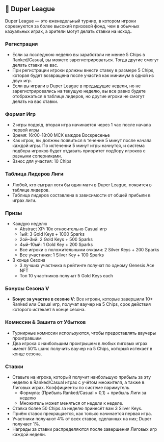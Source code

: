 ## 🗿 Duper League

Duper League — это еженедельный турнир, в котором игроки соревнуются за более высокий призовой фонд, чем в обычных казуальных играх, а зрители могут делать ставки на исход..

### Регистрация

- Если за последнюю неделю вы заработали не менее 5 Chips в Ranked/Casual, вы можете зарегистрироваться. Тогда другие смогут делать ставки на вас.
- При регистрации игроки должны внести ставку в размере 5 Chips, которая будет возвращена после участия как минимум в одной из двух игр.
- Если вы играли в Duper League в предыдущие недели, но не зарегистрировались на текущую неделю, вы все равно будете отображаться в таблице лидеров, но другие игроки не смогут делать на вас ставки.

### Формат Игр

- 2 игры подряд, вторая игра начинается через 1 час после начала первой игры
- Время: 16:00-18:00 МСК каждое Воскресенье
- Как игрок, вы должны появиться в течение 5 минут после начала каждой игры. По истечении 5 минут игры начнутся, и система подбора игроков будет отдавать приоритет подбору игроков с разными соперниками.
- Взнос для участия: 10 Chips

### Таблица Лидеров Лиги

- Любой, кто сыграл хотя бы один матч в Duper League, появится в таблице лидеров.
- Таблица лидеров составлена в зависимости от общей прибыли в играх лиги.

### Призы

- Каждую неделю
  - Abstract XP: 10x относительно Casual игр
  - 1ый: 3 Gold Keys + 1000 Sparks
  - 2ой–3ий: 2 Gold Keys + 500 Sparks
  - 4ый–10ый: 1 Gold Key + 200 Sparks
  - Все игроки с положительными очками: 2 Silver Keys + 200 Sparks
  - Все участники: 1 Silver Key + 100 Sparks
- В конце Сезона
  - 3 лучших участника в рейтинге получат по одному Genesis Ace NFT
  - Топ 10 участников получат 5 Gold Keys each

### Бонусы Сезона V

- **Бонус за участие в сезоне V**: Все игроки, которые завершили 10+ Ranked или Casual игр, получат ваучер на 5 Chips, срок действия которого истекает в конце сезона.

### Комиссии & Зашита от Убытков

- Турнирные комиссии используются, чтобы предоставлять ваучеры проигравшим
- Два игрока с наибольшим проигрышем в любых лиговых играх имеют 50% шанс получить ваучер на 5 Chips, который истекает в конце сезона.

### Ставки

- Ставьте на игрока, который получит наибольшую прибыль за эту неделю в Ranked/Casual играх с учётом множителя, а также в Лиговых играх. Коэффициенты по системе паримутель.
  - Формула: (Прибыль Ranked/Casual × 0,1) + прибыль Лиги за неделю
  - Множитель может меняться от недели к неделе.
- Ставка более 50 Chips за неделю принесёт вам 3 Silver Keys.
- Приём ставок прекращается, как только начинается первая игра.
- Участники получают 4% от всех ставок, сделанных на них; Duper получает 1%.
- Награды за ставки распределяются после завершения Лиговых игр каждой недели.